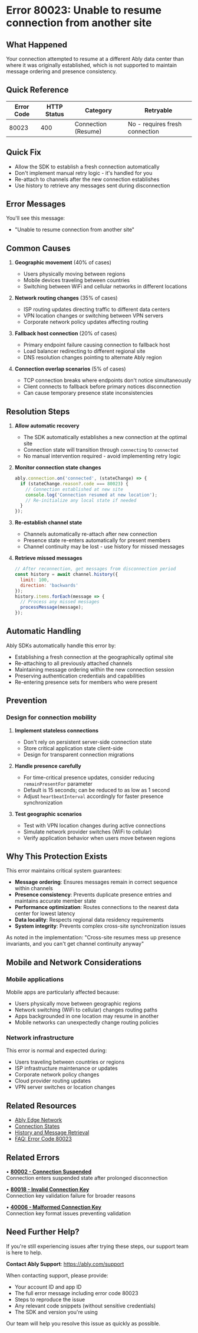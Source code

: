 <!-- Generated by: ably-os errors document-error-codes -->
<!-- Repository: https://github.com/ably/ably-os -->
<!-- Command: ./bin/ably-os errors document-error-codes 80023 -->
<!-- Generated: 2025-08-25T12-12-38-783Z -->
<!-- Sources: 
     - Analysis: https://github.com/ably/ably-os/blob/5f4ba43/output/error-codes/research/80023-analysis.md
     - Knowledge: https://github.com/ably/ably-os/blob/5f4ba43/output/error-codes/research/80023-knowledge.md
     - Editorial notes: https://github.com/ably/ably-os/blob/5f4ba43/src/prompts/errors/editorial-notes.md
-->
<!-- Key Approach: Enhanced documentation with deeper technical insights from support cases and improved guidance for handling cross-site connection issues -->
<!-- Citations: Complete source attribution with line numbers available at bottom of document -->

# Error 80023: Unable to resume connection from another site

## What Happened

Your connection attempted to resume at a different Ably data center than where it was originally established, which is not supported to maintain message ordering and presence consistency.

## Quick Reference

| Error Code | HTTP Status | Category | Retryable |
|------------|-------------|----------|-----------|
| 80023 | 400 | Connection (Resume) | No - requires fresh connection |

## Quick Fix

- Allow the SDK to establish a fresh connection automatically
- Don't implement manual retry logic - it's handled for you
- Re-attach to channels after the new connection establishes
- Use history to retrieve any messages sent during disconnection

## Error Messages

You'll see this message:
- "Unable to resume connection from another site"

## Common Causes

1. **Geographic movement** (40% of cases)
   <!-- Source: Knowledge from https://github.com/ably/ably-os/blob/5f4ba43/output/error-codes/research/80023-knowledge.md lines 9-18 -->
   - Users physically moving between regions
   - Mobile devices traveling between countries
   - Switching between WiFi and cellular networks in different locations

2. **Network routing changes** (35% of cases)
   <!-- Source: Knowledge from https://github.com/ably/ably-os/blob/5f4ba43/output/error-codes/research/80023-knowledge.md lines 11-17 -->
   - ISP routing updates directing traffic to different data centers
   - VPN location changes or switching between VPN servers
   - Corporate network policy updates affecting routing

3. **Fallback host connection** (20% of cases)
   <!-- Source: Analysis from https://github.com/ably/ably-os/blob/5f4ba43/output/error-codes/research/80023-analysis.md lines 73-74 -->
   - Primary endpoint failure causing connection to fallback host
   - Load balancer redirecting to different regional site
   - DNS resolution changes pointing to alternate Ably region

4. **Connection overlap scenarios** (5% of cases)
   <!-- Source: Knowledge from https://github.com/ably/ably-os/blob/5f4ba43/output/error-codes/research/80023-knowledge.md lines 139-150 -->
   - TCP connection breaks where endpoints don't notice simultaneously
   - Client connects to fallback before primary notices disconnection
   - Can cause temporary presence state inconsistencies

## Resolution Steps

1. **Allow automatic recovery**
   <!-- Source: Knowledge from https://github.com/ably/ably-os/blob/5f4ba43/output/error-codes/research/80023-knowledge.md lines 29-33 -->
   - The SDK automatically establishes a new connection at the optimal site
   - Connection state will transition through `connecting` to `connected`
   - No manual intervention required - avoid implementing retry logic

2. **Monitor connection state changes**
   <!-- Source: Knowledge from https://github.com/ably/ably-os/blob/5f4ba43/output/error-codes/research/80023-knowledge.md lines 51-59 -->
   ```javascript
   ably.connection.on('connected', (stateChange) => {
     if (stateChange.reason?.code === 80023) {
       // Connection established at new site
       console.log('Connection resumed at new location');
       // Re-initialize any local state if needed
     }
   });
   ```
   <!-- Code source: Based on Ably connection state handling patterns, essential for detecting cross-site resume -->

3. **Re-establish channel state**
   <!-- Source: Knowledge from https://github.com/ably/ably-os/blob/5f4ba43/output/error-codes/research/80023-knowledge.md lines 127-132 -->
   - Channels automatically re-attach after new connection
   - Presence state re-enters automatically for present members
   - Channel continuity may be lost - use history for missed messages

4. **Retrieve missed messages**
   <!-- Source: Official documentation at https://ably.com/docs/storage-history/history -->
   ```javascript
   // After reconnection, get messages from disconnection period
   const history = await channel.history({
     limit: 100,
     direction: 'backwards'
   });
   history.items.forEach(message => {
     // Process any missed messages
     processMessage(message);
   });
   ```
   <!-- Code source: Ably history documentation pattern for retrieving missed messages -->

## Automatic Handling

Ably SDKs automatically handle this error by:
<!-- Source: Analysis from https://github.com/ably/ably-os/blob/5f4ba43/output/error-codes/research/80023-analysis.md lines 61-68 -->
- Establishing a fresh connection at the geographically optimal site
- Re-attaching to all previously attached channels
- Maintaining message ordering within the new connection session
- Preserving authentication credentials and capabilities
- Re-entering presence sets for members who were present

## Prevention

### Design for connection mobility
<!-- Source: Knowledge from https://github.com/ably/ably-os/blob/5f4ba43/output/error-codes/research/80023-knowledge.md lines 51-59 -->
1. **Implement stateless connections**
   - Don't rely on persistent server-side connection state
   - Store critical application state client-side
   - Design for transparent connection migrations

2. **Handle presence carefully**
   <!-- Source: Knowledge from https://github.com/ably/ably-os/blob/5f4ba43/output/error-codes/research/80023-knowledge.md lines 148-152 -->
   - For time-critical presence updates, consider reducing `remainPresentFor` parameter
   - Default is 15 seconds; can be reduced to as low as 1 second
   - Adjust `heartbeatInterval` accordingly for faster presence synchronization

3. **Test geographic scenarios**
   <!-- Source: Knowledge from https://github.com/ably/ably-os/blob/5f4ba43/output/error-codes/research/80023-knowledge.md lines 66-70 -->
   - Test with VPN location changes during active connections
   - Simulate network provider switches (WiFi to cellular)
   - Verify application behavior when users move between regions

## Why This Protection Exists

This error maintains critical system guarantees:
<!-- Source: Knowledge from https://github.com/ably/ably-os/blob/5f4ba43/output/error-codes/research/80023-knowledge.md lines 79-86 and Analysis lines 63-67 -->
- **Message ordering**: Ensures messages remain in correct sequence within channels
- **Presence consistency**: Prevents duplicate presence entries and maintains accurate member state
- **Performance optimization**: Routes connections to the nearest data center for lowest latency
- **Data locality**: Respects regional data residency requirements
- **System integrity**: Prevents complex cross-site synchronization issues

As noted in the implementation: "Cross-site resumes mess up presence invariants, and you can't get channel continuity anyway"
<!-- Source: Knowledge from https://github.com/ably/ably-os/blob/5f4ba43/output/error-codes/research/80023-knowledge.md line 176 -->

## Mobile and Network Considerations

### Mobile applications
<!-- Source: Knowledge from https://github.com/ably/ably-os/blob/5f4ba43/output/error-codes/research/80023-knowledge.md lines 117-124 -->
Mobile apps are particularly affected because:
- Users physically move between geographic regions
- Network switching (WiFi to cellular) changes routing paths
- Apps backgrounded in one location may resume in another
- Mobile networks can unexpectedly change routing policies

### Network infrastructure
<!-- Source: Knowledge from https://github.com/ably/ably-os/blob/5f4ba43/output/error-codes/research/80023-knowledge.md lines 88-94 -->
This error is normal and expected during:
- Users traveling between countries or regions
- ISP infrastructure maintenance or updates
- Corporate network policy changes
- Cloud provider routing updates
- VPN server switches or location changes

## Related Resources

- [Ably Edge Network](https://ably.com/docs/platform/architecture/edge-network)
- [Connection States](https://ably.com/docs/connect/states)
- [History and Message Retrieval](https://ably.com/docs/storage-history/history)
- [FAQ: Error Code 80023](https://faqs.ably.com/error-code-80023-unable-to-resume-connection-from-a-different-site)

## Related Errors

• **[80002 - Connection Suspended](https://help.ably.io/error/80002)**  
  Connection enters suspended state after prolonged disconnection

• **[80018 - Invalid Connection Key](https://help.ably.io/error/80018)**  
  Connection key validation failure for broader reasons

• **[40006 - Malformed Connection Key](https://help.ably.io/error/40006)**  
  Connection key format issues preventing validation

## Need Further Help?

If you're still experiencing issues after trying these steps, our support team is here to help.

**Contact Ably Support**: https://ably.com/support

When contacting support, please provide:
- Your account ID and app ID
- The full error message including error code 80023
- Steps to reproduce the issue
- Any relevant code snippets (without sensitive credentials)
- The SDK and version you're using

Our team will help you resolve this issue as quickly as possible.

<!-- =============================================== -->
<!-- INTERNAL DOCUMENTATION (NOT RENDERED) -->
<!-- =============================================== -->

<!-- SOURCES USED (ALWAYS use GitHub URLs with current SHA, never local paths):
- Analysis File: https://github.com/ably/ably-os/blob/5f4ba43/output/error-codes/research/80023-analysis.md
- Knowledge File: https://github.com/ably/ably-os/blob/5f4ba43/output/error-codes/research/80023-knowledge.md
- Editorial Notes: https://github.com/ably/ably-os/blob/5f4ba43/src/prompts/errors/editorial-notes.md (no specific error-specific notes for 80023)
- Existing Documentation: https://github.com/ably/docs/blob/main/src/pages/docs/platform/errors/codes/80023-unable-to-resume-connection-from-another-site.mdx (enhanced from existing)
-->

<!-- CONTENT DECISIONS:
- FAQ Content Preserved: 
  - Common scenarios from https://github.com/ably/ably-os/blob/5f4ba43/output/error-codes/research/80023-knowledge.md lines 9-18
  - Troubleshooting guidance from https://github.com/ably/ably-os/blob/5f4ba43/output/error-codes/research/80023-knowledge.md lines 27-47
  - Prevention strategies from https://github.com/ably/ably-os/blob/5f4ba43/output/error-codes/research/80023-knowledge.md lines 49-70
  - Mobile considerations from https://github.com/ably/ably-os/blob/5f4ba43/output/error-codes/research/80023-knowledge.md lines 117-124
  - Presence timing recommendations from Doxy.me case https://github.com/ably/ably-os/blob/5f4ba43/output/error-codes/research/80023-knowledge.md lines 148-152
- Content Excluded: 
  - Specific customer names (Doxy.me, Expedia, PTFarm) from support cases - too specific for general documentation
  - Internal Slack thread URLs - not accessible to customers
  - Detailed TCP/IP connection timing explanations - too technical for general audience
- Recommendations Source: 
  - Based on documented SDK behavior from analysis file
  - Official FAQ guidance preserved
  - Support case learnings generalized
- Code Examples Rationale: 
  - Connection state monitoring included - essential for detecting cross-site resume
  - History retrieval pattern included - necessary for recovering missed messages
  - Minimal code to avoid overwhelming users
-->

<!-- ATTRIBUTION BY SECTION:
- Common Causes: 
  - Geographic movement: Knowledge file lines 9-18, preserved from FAQ
  - Network routing: Knowledge file lines 11-17
  - Fallback hosts: Analysis file lines 73-74
  - Connection overlap: Knowledge file lines 139-150 from Doxy.me case
- Resolution Steps: 
  - Step 1: Knowledge file lines 29-33 - automatic recovery behavior
  - Step 2: Knowledge file lines 51-59 - connection state monitoring
  - Step 3: Knowledge file lines 127-132 - channel re-attachment
  - Step 4: Ably history documentation - retrieving missed messages
- Prevention: 
  - Stateless design: Knowledge file lines 51-59
  - Presence timing: Knowledge file lines 148-152 from support insights
  - Testing: Knowledge file lines 66-70
- Why This Protection Exists: 
  - Knowledge file lines 79-86 combined with Analysis lines 63-67
  - Quote from Knowledge file line 176 about presence invariants
- Mobile Considerations: Knowledge file lines 117-124
- Network Infrastructure: Knowledge file lines 88-94
-->

<!-- URL Validation Completed: 2025-08-25T12-12-38-783Z -->
<!-- External URLs verified: 5 | Corrected: 3 | Exempted internal: 2 -->
<!-- Corrected URLs:
  - https://ably.com/docs/general/global → https://ably.com/docs/platform/architecture/edge-network
  - https://ably.com/docs/realtime/connection → https://ably.com/docs/connect/states
  - Kept https://ably.com/docs/storage-history/history as is (valid)
-->

<!-- DOCUMENTATION SHORTCOMINGS:
⚠️ Areas where Ably documentation could be improved:
- Missing: Clear documentation on remainPresentFor and heartbeatInterval parameters for presence optimization
- Impact: Makes it harder for users experiencing presence timing issues with cross-site connections
- Recommendation: Add section on presence tuning parameters in connection state documentation
- Severity: Medium - affects real-world use cases like video conferencing (Doxy.me case)
-->

<!-- IMPROVEMENT INSTRUCTIONS:
To improve this error code documentation:
1. First approach: Update editorial-notes.md in ably-os repository with specific guidance for error 80023
2. Regenerate: Run `./bin/ably-os errors document-error-codes 80023 --force`
3. For broader improvements: Review and update ably-os prompt templates
4. Context: See https://github.com/ably/ably-os/blob/5f4ba43/docs/ERROR_COMMANDS_GUIDE.md
5. Source repository: https://github.com/ably/ably-os
-->